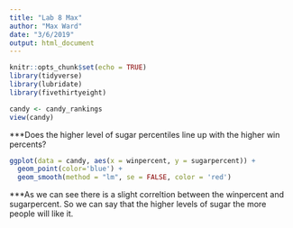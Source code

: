 ```yaml
---
title: "Lab 8 Max"
author: "Max Ward"
date: "3/6/2019"
output: html_document
---
```


```r
knitr::opts_chunk$set(echo = TRUE)
library(tidyverse)
library(lubridate)
library(fivethirtyeight)

candy <- candy_rankings
view(candy)
```
***Does the higher level of sugar percentiles line up with the higher win percents?
```r
ggplot(data = candy, aes(x = winpercent, y = sugarpercent)) + 
  geom_point(color='blue') +
  geom_smooth(method = "lm", se = FALSE, color = 'red')
```
***As we can see there is a slight correltion between the winpercent and sugarpercent. So we can say that the higher levels of sugar the more people will like it.  


